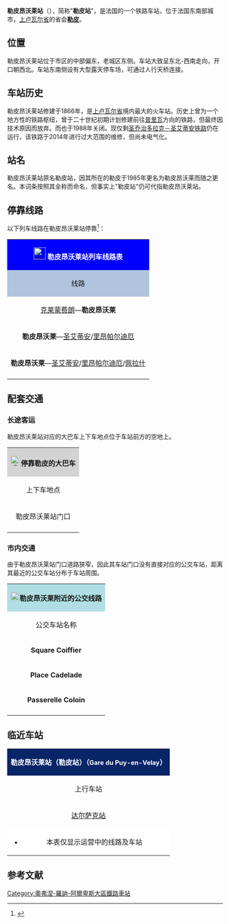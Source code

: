 {{noteTA
|G1=交通
|G2=法國地名
|1=zh-cn:公交;zh-tw:公車;zh-hk:巴士;zh-sg:巴士;zh-my:巴士;zh-mo:巴士;
|2=zh-hans:快速公交;zh-hk:巴士快速交通;zh-tw:快捷巴士;
}}
{{Infobox station
| name          =[[File:Sncf-logo.svg|32x32px]]勒皮昂沃莱站<br>(<span style="font-size:small">勒皮站</span>)<br>Gare du Puy-en-Velay
| type          = [[法国铁路|法国铁路]]
| image = File:Gare du Puy-en-Velay.jpg
|image_caption = 勒皮昂沃莱站
| address       = {{FRA}}[[上卢瓦尔省|上卢瓦尔省]][[勒皮|勒皮]]
| latd          = 45
| latm          = 02
| lats          = 34
| latNS         = N
| longd         = 3
| longm         = 53
| longs         = 33
| longEW        = E
| operator = [[File:Sncf-logo.svg|32x32px]]
| coordinates_display = yes
| iso_region    = FR
| line          = 
* [[圣乔治多拉克－圣艾蒂安铁路|圣乔治多拉克－圣艾蒂安铁路]]
* {{link-fr|勒皮－朗戈涅铁路|Ligne du Puy à Langogne}}（已关闭）
| platform      = 2
| tracks        = 3
| elevation = 629米
| opened        = 1866年5月14日
| rebuilt =
| status = 使用中
| closed        = 
| passengers= 236,748人次<ref>{{Cite web|url=https://ressources.data.sncf.com/explore/dataset/frequentation-gares/?sort=voyageurs_2014&q=le+puy+en+velay|title=Fréquentation en gares|accessdate=2016-11-13|author=SNCF|date=|language=法语|publisher=SNCF Open Data}}</ref>
| pass_year= 2015年
| station_type = 客运车站
| connections = 
* 勒皮昂沃莱城市公共交通
*{{link-fr|上卢瓦尔省城际客运|Réseau interurbain de Haute-Loire}}
| route_map =
| map_locator   = 
| note =
}}

'''勒皮昂沃莱站'''（{{lang-fr|Gare du Puy-en-Velay}}），简称"'''勒皮站'''"，是法国的一个铁路车站，位于法国东南部城市，[[上卢瓦尔省|上卢瓦尔省]]的省会'''[[勒皮|勒皮]]'''。

==位置==

勒皮昂沃莱站位于市区的中部偏东，老城区东侧。车站大致呈东北-西南走向，开口朝西北。车站东南侧设有大型露天停车场，可通过人行天桥连接。

==车站历史==

勒皮昂沃莱站修建于1866年，是[[上卢瓦尔省|上卢瓦尔省]]境内最大的火车站。历史上曾为一个地方性的铁路枢纽，曾于二十世纪初期计划修建前往[[普里瓦|普里瓦]]方向的铁路，但最终因技术原因而放弃。而{{link-fr|勒皮－朗戈涅铁路|Ligne du Puy à Langogne}}也于1988年关闭。现仅剩[[圣乔治多拉克－圣艾蒂安铁路|圣乔治多拉克－圣艾蒂安铁路]]仍在运行，该铁路于2014年进行过大范围的维修，但尚未电气化。

==站名==

勒皮昂沃莱站原名勒皮站，因其所在的勒皮于1985年更名为勒皮昂沃莱而随之更名。本词条按照其全称而命名，但事实上"勒皮站"仍可代指勒皮昂沃莱站。

== 停靠线路 ==

{{动态列表|最后更新时间：2016年6月18日。本章节内容仅供参考，不排除因施工或罢工而引发的临时性变更。欢迎修正和补充}}

以下列车线路在勒皮昂沃莱站停靠<ref>{{Cite web|url=http://www.sncf.com/fr/gare/horaires/puy-en-velay|title=勒皮昂沃莱站实时列车时刻表|accessdate=|author=SNCF|date=|language=法语|publisher=SNCF}}</ref>：

{| class="wikitable mw-collapsible" 
|colspan="5" style="background:#0000FF" align="center" |[[File:Sncf-logo.svg|28x28px]] <font color=#FFFFFF>'''勒皮昂沃莱站列车线路表'''</font>
|-
!style="background:#B0C4DE"| 线路
!style="background:#B0C4DE"|车种
!style="background:#B0C4DE"|上一站
!style="background:#B0C4DE"|下一站
!style="background:#B0C4DE"|大致运行频率{{noteTag|name=noteA}}
|-
|[[克莱蒙费朗站|克莱蒙费朗]]—'''勒皮昂沃莱'''
| rowspan="3" align="center"|'''[[法国大区列车|TER]]'''
|[[达尔萨克站|达尔萨克]]
|（终点）
|每天2~3趟
|-
|'''勒皮昂沃莱'''—[[圣艾蒂安沙托克勒站|圣艾蒂安]]/[[里昂帕尔迪厄站|里昂帕尔迪厄]]
|（起点）
|[[卢瓦尔河畔拉武特站|卢瓦尔河畔拉武特]]
|每天2~4趟
|-
|'''勒皮昂沃莱'''—[[圣艾蒂安沙托克勒站|圣艾蒂安]]/[[里昂帕尔迪厄站|里昂帕尔迪厄]]/[[里昂佩拉什站|佩拉什]]
|（起点）
|[[沃雷站|沃雷]]
|每天3~6趟
|-
|colspan="5" style="background:#FFFFFF"|{{noteFoot|1=
{{noteTag|name=noteA|1=在本栏中，往返1次为"1趟"}}
}}
|}

==配套交通==

===长途客运===

勒皮昂沃莱站对应的大巴车上下车地点位于车站前方的空地上。

{| class="wikitable mw-collapsible" 
|colspan="3" align="center" style="background:#D3D3D3" |[[File:BSicon_BUS.svg|24x24px]]'''停靠勒皮的大巴车'''
|-
!align="center" |上下车地点
!align="center" |运营单位
!align="center" |主要目的地{{noteTag|name=noteA}}
|-
| rowspan="2" align="center" |勒皮昂沃莱站门口
|align="center" |{{link-fr|上卢瓦尔省城际客运|Réseau interurbain de Haute-Loire}}{{noteTag|name=noteD}}
|[[朗戈涅|朗戈涅]]、[[索盖_(上卢瓦尔省)|索盖]]、[[阿尔宗河畔克拉波讷|阿尔宗河畔克拉波讷]]、[[伊桑若|伊桑若]]、[[加泽耶河畔勒莫纳斯捷|加泽耶河畔勒莫纳斯捷]]、[[勒布谢圣尼古拉|勒布谢圣尼古拉]]{{noteTag|name=noteC}}
|-
|align="center" |[[SNCF|SNCF]]<br>Car TER Auvergne
|[[朗戈涅|朗戈涅]]、[[芒德|芒德]]、[[马尔沃若勒|马尔沃若勒]]、[[布里尤德|布里尤德]]、[[昂贝尔|昂贝尔]]、[[拉谢斯迪约|拉谢斯迪约]]、[[阿尔旺站|阿尔旺站]]<br>（''当某条铁路线施工或罢工时，SNCF可能会提供途径该线路沿途站点的大巴车''{{noteTag|name=noteB}}）
|-
|colspan="3" style="background:#FFFFFF"|{{noteFoot|1=
{{noteTag|name=noteA|1=本栏不包括可以联程中转前往的目的地}}
{{noteTag|name=noteB|1=其车票可与SNCF的同线路车票通用}}
{{noteTag|name=noteC|1=部分城际客运线路仅周一至五开行}}
{{noteTag|name=noteD|1=上卢瓦尔省的城际客运线路分别由多家私人运输单位运营}}
}}
|}

===市内交通===

由于勒皮昂沃莱站门口道路狭窄，因此其车站门口没有直接对应的公交车站，距离其最近的公交车站分布于车站周围。
{| class="wikitable mw-collapsible" 
|colspan="3" align="center" style="background:#AFDFE4"|[[File:Bus-logo.svg|21x21px]]'''勒皮昂沃莱附近的公交线路'''
|-
!align="center" |公交车站名称
!align="center" |位置
!align="center" |停靠线路{{noteTag|name=noteA}}<ref>{{Cite web|url=http://www.tudip.fr/_fichiers/contenus/1440420799_plan_urbain_tudip_2015_2016.pdf|title=勒皮昂沃莱市区公交线路地图查询|accessdate=2016-06-19|author=Tudip（勒皮城市公共交通公司）|date=|language=法语|publisher=|deadurl=yes|archiveurl=https://web.archive.org/web/20160320034726/http://www.tudip.fr/_fichiers/contenus/1440420799_plan_urbain_tudip_2015_2016.pdf|archivedate=2016-03-20}}</ref>
|-
|'''Square Coiffier'''
|车站西侧大约200米处的共和大道（由南向北单向设站）
|rowspan="2"|1路、3路、6路、7路、8路、9路、10路
|-
|'''Place Cadelade'''
|车站西侧大约250处的圣让郊区路（由北向南单向设站）
|-
|'''Passerelle Coloin'''
|车站北侧的人行天桥东侧出口
|2路
|-
|colspan="3" style="background:#FFFFFF"|{{noteFoot|1=
{{noteTag|name=noteA|1=勒皮市区内的公交线路周日及节假日停运}}
}}
|}

==临近车站==

{|class="wikitable mw-collapsible" style="margin: 0 auto; width:42em;"
|colspan="3"  style="background:#082567" align="center"|<font color=#FFFFFF>'''勒皮昂沃莱站（勒皮站）（<span style="font-size:11pt;">Gare du Puy-en-Velay</span>）'''</font>
|-
!上行车站
!线路
!下行车站
|-
|align="center" |[[达尔萨克站|达尔萨克站]]
|align="center" |'''[[圣乔治多拉克－圣艾蒂安铁路|圣乔治多拉克－圣艾蒂安铁路]]'''
|align="center" |[[卢瓦尔河畔拉武特站|卢瓦尔河畔拉武特站]]
|-
|colspan="3" style="background:#FFFFFF"|
*本表仅显示运营中的线路及车站
|}

== 参考文献 ==
{{Reflist}}

{{法国主要火车站列表}}

[[Category:奧弗涅-羅訥-阿爾卑斯大區鐵路車站|Category:奧弗涅-羅訥-阿爾卑斯大區鐵路車站]]